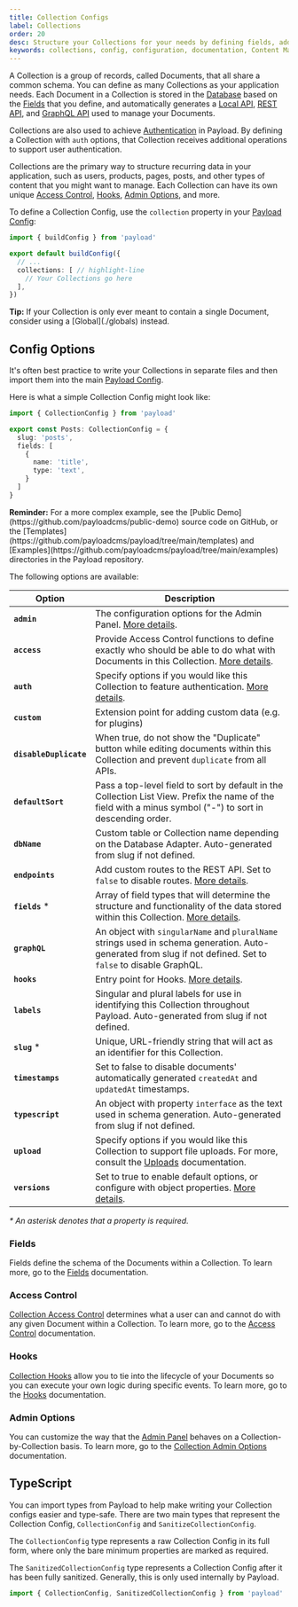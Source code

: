 ```yaml
---
title: Collection Configs
label: Collections
order: 20
desc: Structure your Collections for your needs by defining fields, adding slugs and labels, establishing access control, tying in hooks, setting timestamps and more.
keywords: collections, config, configuration, documentation, Content Management System, cms, headless, javascript, node, react, nextjs
---
```


A Collection is a group of records, called Documents, that all share a common schema. You can define as many Collections as your application needs. Each Document in a Collection is stored in the [Database](../database/overview) based on the [Fields](../fields/overview) that you define, and automatically generates a [Local API](../local-api/overview), [REST API](../rest-api/overview), and [GraphQL API](../graphql/overview) used to manage your Documents.

Collections are also used to achieve [Authentication](../authentication/overview) in Payload. By defining a Collection with `auth` options, that Collection receives additional operations to support user authentication.

Collections are the primary way to structure recurring data in your application, such as users, products, pages, posts, and other types of content that you might want to manage. Each Collection can have its own unique [Access Control](../access-control/overview), [Hooks](../hooks/overview), [Admin Options](#admin-options), and more.

To define a Collection Config, use the `collection` property in your [Payload Config](./overview):

```ts
import { buildConfig } from 'payload'

export default buildConfig({
  // ...
  collections: [ // highlight-line
    // Your Collections go here
  ],
})
```

<Banner type="success">
  <strong>Tip:</strong>
  If your Collection is only ever meant to contain a single Document, consider using a [Global](./globals) instead.
</Banner>

## Config Options

It's often best practice to write your Collections in separate files and then import them into the main [Payload Config](../overview).

Here is what a simple Collection Config might look like:

```ts
import { CollectionConfig } from 'payload'

export const Posts: CollectionConfig = {
  slug: 'posts',
  fields: [
    {
      name: 'title',
      type: 'text',
    }
  ]
}
```

<Banner type="success">
  <strong>Reminder:</strong>
  For a more complex example, see the [Public Demo](https://github.com/payloadcms/public-demo) source code on GitHub, or the [Templates](https://github.com/payloadcms/payload/tree/main/templates) and [Examples](https://github.com/payloadcms/payload/tree/main/examples) directories in the Payload repository.
</Banner>

The following options are available:

| Option                 | Description                                                                                                                                                                                                              |
|------------------------|--------------------------------------------------------------------------------------------------------------------------------------------------------------------------------------------------------------------------|
| **`admin`**            | The configuration options for the Admin Panel. [More details](../admin/collections).                                                                                                                                            |
| **`access`**           | Provide Access Control functions to define exactly who should be able to do what with Documents in this Collection. [More details](../access-control/collections).                                                   |
| **`auth`**             | Specify options if you would like this Collection to feature authentication. [More details](../authentication/config).                                                          |
| **`custom`**           | Extension point for adding custom data (e.g. for plugins)                                                                          |
| **`disableDuplicate`** | When true, do not show the "Duplicate" button while editing documents within this Collection and prevent `duplicate` from all APIs.                                                                                      |
| **`defaultSort`**      | Pass a top-level field to sort by default in the Collection List View. Prefix the name of the field with a minus symbol ("-") to sort in descending order.                                                               |
| **`dbName`**      | Custom table or Collection name depending on the Database Adapter. Auto-generated from slug if not defined. |
| **`endpoints`**        | Add custom routes to the REST API. Set to `false` to disable routes. [More details](../rest-api/overview#custom-endpoints).                                                                                                    |
| **`fields`** \*        | Array of field types that will determine the structure and functionality of the data stored within this Collection. [More details](../fields/overview). |
| **`graphQL`**          | An object with `singularName` and `pluralName` strings used in schema generation. Auto-generated from slug if not defined. Set to `false` to disable GraphQL.                                                            |
| **`hooks`**            | Entry point for Hooks. [More details](../hooks/overview#collection-hooks).                                                                                                         |
| **`labels`**           | Singular and plural labels for use in identifying this Collection throughout Payload. Auto-generated from slug if not defined.                                                                                           |
| **`slug`** \*          | Unique, URL-friendly string that will act as an identifier for this Collection.                                                                                                                                          |
| **`timestamps`**       | Set to false to disable documents' automatically generated `createdAt` and `updatedAt` timestamps.                                                                                                                       |
| **`typescript`**       | An object with property `interface` as the text used in schema generation. Auto-generated from slug if not defined.                                                                                                                                                                                  |
| **`upload`**           | Specify options if you would like this Collection to support file uploads. For more, consult the [Uploads](../upload/overview) documentation.                                                                         |
| **`versions`**         | Set to true to enable default options, or configure with object properties. [More details](../versions/overview#collection-config).                                                                                            |

_\* An asterisk denotes that a property is required._

### Fields

Fields define the schema of the Documents within a Collection. To learn more, go to the [Fields](../fields/overview) documentation.

### Access Control

[Collection Access Control](../access-control/overview) determines what a user can and cannot do with any given Document within a Collection. To learn more, go to the [Access Control](../access-control/overview) documentation.

### Hooks

[Collection Hooks](../hooks/collections) allow you to tie into the lifecycle of your Documents so you can execute your own logic during specific events. To learn more, go to the [Hooks](../hooks/overview) documentation.

### Admin Options

You can customize the way that the [Admin Panel](../admin/overview) behaves on a Collection-by-Collection basis. To learn more, go to the [Collection Admin Options](../admin/collections) documentation.

## TypeScript

You can import types from Payload to help make writing your Collection configs easier and type-safe. There are two main types that represent the Collection Config, `CollectionConfig` and `SanitizeCollectionConfig`.

The `CollectionConfig` type represents a raw Collection Config in its full form, where only the bare minimum properties are marked as required.

The `SanitizedCollectionConfig` type represents a Collection Config after it has been fully sanitized. Generally, this is only used internally by Payload.

```ts
import { CollectionConfig, SanitizedCollectionConfig } from 'payload'
```
